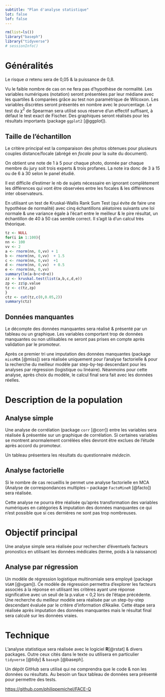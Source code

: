 ```yaml
---
subtitle: "Plan d'analyse statistique"
lot: false
lof: false
---
```


```r
rm(list=ls())
library("baseph")
library("tidyverse")
# sessionInfo()
```

# Généralités

Le risque $\alpha$ retenu sera de 0,05 & la puissance de 0,8.

Vu le faible nombre de cas on ne fera pas d'hypothèse de normalité. Les variables numériques (notation) seront présentées par leur médiane avec les quartiles & comparées grâce au test non paramétrique de Wilcoxon. Les variables discrètes seront présentés en nombre avec le pourcentage. Le test du $\chi^2$ de Spearman sera utilisé sous réserve d'un effectif suffisant, à défaut le test exact de Fischer. Des graphiques seront réalisés pour les résultats importants (package `ggplot2` [@ggplot]).



## Taille de l'échantillon

Le critère principal est la comparaison des photos obtenues pour plusieurs couples distance/focale (abrégé en *focale* pour la suite du document).

On obtient une note de 1 à 5 pour chaque photo, donnée par chaque membre du jury soit trois experts & trois profanes. La note ira donc de 3 à 15 ou de 6 à 30 selon le panel étudié. 

Il est difficile d'estimer le nb de sujets nécessaire en ignorant complètement les différences qui vont être observées entre les focales & les différences inter observateurs. 

En utilisant un test de Kruskal-Wallis Rank Sum Test (qui évite de faire une hypothèse de normalité) avec cinq échantillons aléatoires suivants une loi normale & une variance égale à l’écart entre le meilleur & le pire résultat, un échantillon de 40 à 50 cas semble correct. Il s'agit là d'un calcul très théorique.

```r
tz <- NULL
for(i in 1:100){
nn <- 100
vv <- 2
a <- rnorm(nn, 0,vv) + 1
b <- rnorm(nn, 0,vv)  + 1.5
c <- rnorm(nn, 0,vv)  +1
d <- rnorm(nn, 0,vv)  + 0.5
e <- rnorm(nn, 0,vv)  
summary(lm(a~b+c+d+e))
zz <- kruskal.test(list(a,b,c,d,e))
zp <- zz$p.value
tz <- c(tz,zp)
}
ctz <- cut(tz,c(0,0.05,2))
summary(ctz)
```


## Données manquantes

Le décompte des données manquantes sera réalisé & présenté par un tableau ou un graphique. Les variables comportant trop de données manquantes ou non utilisables ne seront pas prises en compte après validation par le promoteur.

Après ce premier tri une imputation des données manquantes (package `missMDA` [@miss]) sera réalisée uniquement pour l'analyse factorielle & pour la recherche du meilleur modèle par step-by-tep descendant pour les analyses par régression (logistique ou linéaire). Néanmoins pour cette analyse, après choix du modèle, le calcul final sera fait avec les données réelles. 

# Description de la population

## Analyse simple


Une analyse de corrélation (package `corr` [@corr]) entre les variables sera réalisée & présentée sur un graphique de corrélation. Si certaines variables se montrent anormalement corrélées elles devront être exclues de l'étude après accord du promoteur.

Un tableau présentera les résultats du questionnaire *médecin*.

## Analyse factorielle

Si le nombre de cas recueillis le permet une analyse factorielle en MCA (Analyse de correspondances multiples -- package `FactoMineR` [@facto]) sera réalisée.

Cette analyse ne pourra être réalisée qu'après transformation des variables numériques en catégories & imputation des données manquantes ce qui n'est possible que si ces dernières ne sont pas trop nombreuses.

# Objectif principal


Une analyse simple sera réalisée pour rechercher d'éventuels facteurs pronostics en utilisant les données médicales (terme, poids à la naissance\dots)


## Analyse par régression

Un modèle de régression logistique multinomiale sera employé (package `VGAM` [@vgam]). Ce modèle de régression permettra d’explorer les facteurs associés à la réponse en utilisant les critères ayant une réponse significative avec un seuil de la p.value \< 0,2 lors de l'étape précédente. Une recherche du meilleur modèle sera réalisée par un step-by-step descendant évaluée par le critère d’information d’Akaike. Cette étape sera réalisée après imputation des données manquantes mais le résultat final sera calculé sur les données vraies. 


# Technique {.appendix}

L'analyse statistique sera réalisée avec le logiciel **R**[@rstat] & divers packages. Outre ceux cités dans le texte ou utilisera en particulier `tidyverse` [@tidy] & `baseph` [@baseph].

Un dépôt GitHub sera utilisé qui ne comprendra que le code & non les données ou résultats. Au besoin un faux tableau de données sera présenté pour permettre des tests.

<https://github.com/philippemichel/FACE-Q>
